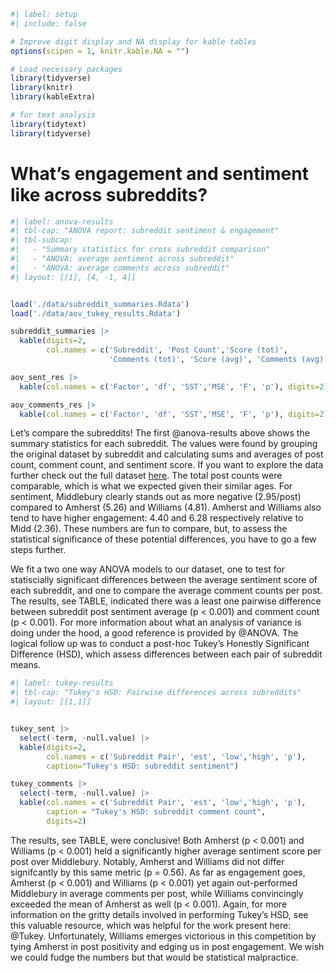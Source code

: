 ```r
#| label: setup
#| include: false

# Improve digit display and NA display for kable tables
options(scipen = 1, knitr.kable.NA = "")

# Load necessary packages
library(tidyverse)
library(knitr)
library(kableExtra)

# for text analysis
library(tidytext)
library(tidyverse)
```

# What's engagement and sentiment like across subreddits?

```r
#| label: anova-results
#| tbl-cap: "ANOVA report: subreddit sentiment & engagement"
#| tbl-subcap:
#|   - "Summary statistics for cross subreddit comparison"
#|   - "ANOVA: average sentiment across subreddit"
#|   - "ANOVA: average comments across subreddit"
#| layout: [[1], [4, -1, 4]] 


load('./data/subreddit_summaries.Rdata')
load('./data/aov_tukey_results.Rdata')

subreddit_summaries |>
  kable(digits=2, 
        col.names = c('Subreddit', 'Post Count','Score (tot)', 
                      'Comments (tot)', 'Score (avg)', 'Comments (avg)'))

aov_sent_res |> 
  kable(col.names = c('Factor', 'df', 'SST','MSE', 'F', 'p'), digits=2)

aov_comments_res |> 
  kable(col.names = c('Factor', 'df', 'SST','MSE', 'F', 'p'), digits=2) 
```

Let's compare the subreddits! The first @anova-results above shows the summary statistics for each subreddit. The values were found by grouping the original dataset by subreddit and calculating sums and averages of post count, comment count, and sentiment score. If you want to explore the data further check out the full dataset [here](index.qmd#fig-raw-data). The total post counts were comparable, which is what we expected given their similar ages. For sentiment, Middlebury clearly stands out as more negative (2.95/post) compared to Amherst (5.26) and Williams (4.81). Amherst and Williams also tend to have higher engagement: 4.40 and 6.28 respectively relative to Midd (2.36). These numbers are fun to compare, but, to assess the statistical significance of these potential differences, you have to go a few steps further.

We fit a two one way ANOVA models to our dataset, one to test for statiscially significant differences between the average sentiment score of each subreddit, and one to compare the average comment counts per post. The results, see TABLE, indicated there was a least one pairwise difference between subreddit post sentiment average (p < 0.001) and comment count (p < 0.001). For more information about what an analysis of variance is doing under the hood, a good reference is provided by @ANOVA. The logical follow up was to conduct a post-hoc Tukey's Honestly Significant Difference (HSD), which assess differences between each pair of subreddit means. 

```r
#| label: tukey-results
#| tbl-cap: "Tukey's HSD: Pairwise differences across subreddits"
#| layout: [[1,1]] 


tukey_sent |>
  select(-term, -null.value) |>
  kable(digits=2, 
        col.names = c('Subreddit Pair', 'est', 'low','high', 'p'),
        caption="Tukey's HSD: subreddit sentiment")

tukey_comments |> 
  select(-term, -null.value) |>
  kable(col.names = c('Subreddit Pair', 'est', 'low','high', 'p'), 
        caption = "Tukey's HSD: subreddit comment count",
        digits=2)

```

The results, see TABLE, were conclusive! Both Amherst (p < 0.001) and Williams (p < 0.001) held a significantly higher average sentiment score per post over Middlebury. Notably, Amherst and Williams did not differ signifcantly by this same metric (p = 0.56). As far as engagement goes, Amherst (p < 0.001) and Williams (p < 0.001) yet again out-performed Middlebury in average comments per post, while Williams convincingly exceeded the mean of Amherst as well (p < 0.001). Again, for more information on the gritty details involved in performing Tukey's HSD, see this valuable resource, which was helpful for the work present here: @Tukey. Unfortunately, Williams emerges victorious in this competition by tying Amherst in post positivity and edging us in post engagement. We wish we could fudge the numbers but that would be statistical malpractice.